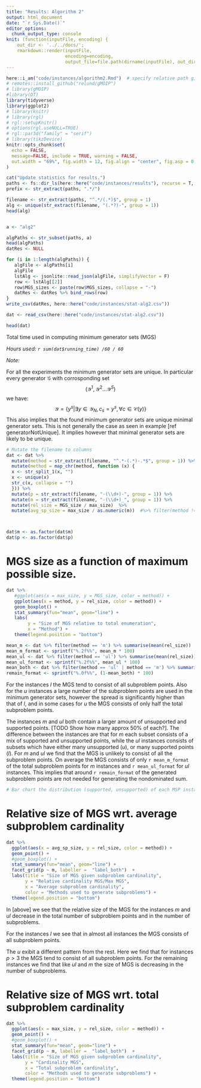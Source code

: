 ```yaml
---
title: "Results: Algorithm 2"
output: html_document
date: "`r Sys.Date()`"
editor_options: 
  chunk_output_type: console
knit: (function(inputFile, encoding) { 
    out_dir <- '../../docs/';
    rmarkdown::render(inputFile,
                      encoding=encoding, 
                      output_file=file.path(dirname(inputFile), out_dir, 'algorithm2.html')) })
---
```


<style type="text/css">
.main-container {
  max-width: 1800px;
  margin-left: auto;
  margin-right: auto;
}
</style>

```r
here::i_am("code/instances/algorithm2.Rmd")  # specify relative path given project
# remotes::install_github("relund/gMOIP")
# library(gMOIP)
#library(DT)
library(tidyverse)
library(ggplot2)
# library(knitr)
# library(rgl)
# rgl::setupKnitr()
# options(rgl.useNULL=TRUE)
# rgl::par3d("family" = "serif")
# library(tikzDevice)
knitr::opts_chunk$set(
  echo = FALSE,
  message=FALSE, include = TRUE, warning = FALSE,
  out.width = "69%", fig.width = 12, fig.align = "center", fig.asp = 0.8
)
```


```r
cat("Update statistics for results.")
paths <- fs::dir_ls(here::here("code/instances/results"), recurse = T, type = "file", glob = "*prob*.json")
prefix <- str_extract(paths, ".*/")

filename <- str_extract(paths, "^.*/(.*)$", group = 1)
alg <- unique(str_extract(filename, "(.*?)-", group = 1))
head(alg)


a <- "alg2"

algPaths <- str_subset(paths, a)
head(algPaths)
datRes <- NULL

for (i in 1:length(algPaths)) {
   algFile <- algPaths[i]
   algFile
   lstAlg <- jsonlite::read_json(algFile, simplifyVector = F)
   row <- lstAlg[[2]]
   row$MGS_sizes <- paste(row$MGS_sizes, collapse = "-")
   datRes <- datRes %>% bind_rows(row)
}
write_csv(datRes, here::here("code/instances/stat-alg2.csv"))
```

```r
dat <- read_csv(here::here("code/instances/stat-alg2.csv"))

```

```r
head(dat)
```


Total time used in computing minimum generator sets (MGS)

*Hours used: `r sum(dat$running_time) /60 / 60`*


*Note:*

For all the experiments the minimum generator sets are unique. In particular every generator $\mathcal{G}$ with corrosponding set $$ (\mathcal{Y}^1, \mathcal{Y}^2... \mathcal{Y}^S)$$ we have:
$$ \mathcal{Y} = \left\{ y^s \vert \exists y \in \mathcal{Y}_N, c_s = y^s, \forall c \in \mathcal{C}(y) \right\} $$
This also implies that the found minimum generator sets are unique minimal generator sets. This is not generally the case as seen in example [ref generatorNotUnique]. It implies however that minimal generator sets are likely to be unique.



```r
# Mutate the filename to columns
dat <- dat %>%
  mutate(method = str_extract(filename, "^.*-(.*)-.*$", group = 1)) %>% 
  mutate(method = map_chr(method, function (x) {
  x <- str_split_1(x, "")
  x <- unique(x)
  str_c(x, collapse = "")
  })) %>%
  mutate(p = str_extract(filename, "-(\\d+)-", group = 1)) %>% 
  mutate(m = str_extract(filename, "-(\\d+)_", group = 1)) %>%
  mutate(rel_size = MGS_size / max_size)  %>%
  mutate(avg_sp_size = max_size / as.numeric(m))  #%>% filter(method != 'l')



dat$m <- as.factor(dat$m)
dat$p <- as.factor(dat$p)
```





# MGS size as a function of maximum possible size.
```r
dat %>%
   #ggplot(aes(x = max_size, y = MGS_size, color = method)) +
   ggplot(aes(x = method, y = rel_size, color = method)) +
   geom_boxplot() + 
   stat_summary(fun="mean", geom="line") +
   labs(
        y = "Size of MGS relative to total enumeration",
        x = "Method") +
   theme(legend.position = "bottom")
```


```r
mean_m <- dat %>% filter(method == 'm') %>% summarise(mean(rel_size))
mean_m_format <- sprintf("%.2f%%", mean_m * 100)
mean_ul <- dat %>% filter(method == 'ul') %>% summarise(mean(rel_size))
mean_ul_format <- sprintf("%.2f%%", mean_ul * 100)
mean_both <- dat %>% filter(method == 'ul' | method == 'm') %>% summarise(mean(rel_size))
remain_format <- sprintf("%.0f%%", (1-mean_both) * 100)
```


 For the instances *l* the MGS tend to consist of all subproblem points. Also for the *u* instances a large number of the subproblem points are used in the minimum generator sets, however the spread is significantly higher than that of *l*, and in some cases for *u* the MGS consists of only half the total subproblem points. 

The instances *m* and *ul* both contain a larger amount of unsupported and supported points. [TODO Show how many approx 50% of each?]. The difference between the instances are that for *m* each subset consists of a mix of supported and unsupported points, while the *ul* instances consists of subsets which have either many unsupported (*u*), or many supported points (*l*). For *m* and *ul* we find that the MGS is unlikely to consist of all the subproblem points. On average the MGS consists of only `r mean_m_format` of the total subproblem points for *m* instances and `r mean_ul_format` for *ul* instances. This implies that around `r remain_format` of the generated subproblem points are not needed for generating the nondominated sum.
```r
# Bar chart the distribution (supported, unsupported) of each MSP instance
```


# Relative size of MGS wrt. average subproblem cardinality
```r
dat %>% 
  ggplot(aes(x = avg_sp_size, y = rel_size, color = method)) +
  geom_point() + 
  #geom_boxplot() + 
  stat_summary(fun="mean", geom="line") +
  facet_grid(p ~ m, labeller =  "label_both")  + 
  labs(title = "Size of MGS given subproblem cardinality",
       y = "Relative cardinality MGS/Max MGS",
       x = "Average subproblem cardinality",
       color = "Methods used to generate subproblems") +
  theme(legend.position = "bottom") 
```

In [above] we see that the relative size of the MGS for the instances *m* and *ul* decrease in the total number of subproblem points and in the number of subproblems.  

For the instances *l* we see that in almost all instances the MGS consists of all subproblem points. 

The *u* exibit a different pattern from the rest. Here we find that for instances $p>3$ the MGS tend to consist of all subproblem points. For the remaining instances we find that like *ul* and *m* the size of MGS is decreasing in the number of subproblems.



# Relative size of MGS wrt. total subproblem cardinality

```r
dat %>% 
  ggplot(aes(x = max_size, y = rel_size, color = method)) +
  geom_point() + 
  #geom_boxplot() + 
  stat_summary(fun="mean", geom="line") +
  facet_grid(p ~ m, labeller =  "label_both")  + 
  labs(title = "Size of MGS given subproblem cardinality",
       y = "Cardinality MGS",
       x = "Total subproblem cardinality",
       color = "Methods used to generate subproblems") +
  theme(legend.position = "bottom") 
```
